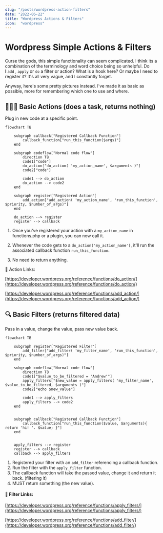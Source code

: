 ```yaml
---
slug: "/posts/wordpress-action-filters"
date: "2022-06-22"
title: "Wordpress Actions & Filters"
icon:  "wordpress"
---
```

# Wordpress Simple Actions & Filters


Curse the gods, this simple functionality can seem complicated. I think its a combination of the terminology and word choice being so unhelpful. Do I `add` , `apply` or `do` a filter or action? What is a hook here? Or maybe I need to register it? It's all very vague, and I constantly forget.

Anyway, here's some pretty pictures instead. I've made it as basic as possible, more for remembering which one to use and where.

## 🧗🏻‍♀️ Basic Actions (does a task, returns nothing)

Plug in new code at a specific point.


```mermaid
flowchart TB

    subgraph callback["Registered Callback Function"]
        callback_function["run_this_function($args)"]
    end

    subgraph codeflow["Normal code flow"]
        direction TB
        code1["code"]
        do_action["do_action( 'my_action_name', $arguments )"]
        code2["code"]

        code1 --> do_action
        do_action --> code2
    end

    subgraph register["Registered Action"]
        add_action["add_action( 'my_action_name', 'run_this_function', $priority, $number_of_args)"]
    end

    do_action --> register
    register --> callback

```


1.  Once you've registered your action with a `my_action_name` in functions.php or a plugin, you can now call it. 
    
2.  Whenever the code gets to a `do_action('my_action_name')`, it'll  run the associated callback function `run_this_function`.  
    
3.  No need to return anything.


🔗 Action Links:

[](https://developer.wordpress.org/reference/functions/do_action/)[https://developer.wordpress.org/reference/functions/do_action/](https://developer.wordpress.org/reference/functions/do_action/)

[](https://developer.wordpress.org/reference/functions/add_action/)[https://developer.wordpress.org/reference/functions/add_action/](https://developer.wordpress.org/reference/functions/add_action/)



## 🔍 Basic Filters (returns filtered data)

Pass in a value, change the value, pass new value back.

```mermaid
flowchart TB

    subgraph register["Registered Filter"]
        add_filter["add_filter( 'my_filter_name', 'run_this_function', $priority, $number_of_args)"]
    end

    subgraph codeflow["Normal code flow"]
        direction TB
        code1["$value_to_be_filtered = 'Andrew'"]
        apply_filters["$new_value = apply_filters( 'my_filter_name', $value_to_be_filtered, $arguments )"]
        code2["echo $new_value"]

        code1 --> apply_filters
        apply_filters --> code2
    end
    

    subgraph callback["Registered Callback Function"]
        callback_function["run_this_function($value, $arguments){ return 'hi! '. $value; }"]
    end


    apply_filters --> register
    register --> callback
    callback --> apply_filters 

```

1. Registered your filter with an `add_filter` referencing a callback function.
2. Run the filter with the `apply_filter` function.
3. The callback function will take the passed value, change it and return it back. (filtering it)
4. MUST return something (the new value).


#### 🔗 Filter Links:

[](https://developer.wordpress.org/reference/functions/apply_filters/)[https://developer.wordpress.org/reference/functions/apply_filters/](https://developer.wordpress.org/reference/functions/apply_filters/)

[](https://developer.wordpress.org/reference/functions/add_filter/)[https://developer.wordpress.org/reference/functions/add_filter/](https://developer.wordpress.org/reference/functions/add_filter/)

